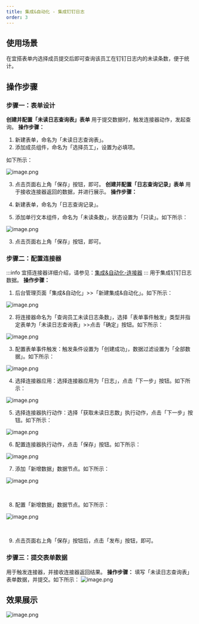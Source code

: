 ```yaml
---
title: 集成&自动化 - 集成钉钉日志
order: 3
---
```

## 使用场景
在宜搭表单内选择成员提交后即可查询该员工在钉钉日志内的未读条数，便于统计。
## 操作步骤
### 步骤一：表单设计
**创建并配置「未读日志查询表」表单**
用于提交数据时，触发连接器动作，发起查询。
**操作步骤：**

1. 新建表单，命名为「未读日志查询表」。
2. 添加成员组件，命名为「选择员工」，设置为必填项。

如下所示：

![image.png](https://img.alicdn.com/imgextra/i4/O1CN01N8RsgV1x6xa9pj5AN_!!6000000006395-2-tps-2872-1576.png)
​


3. 点击页面右上角「保存」按钮，即可。
**创建并配置「日志查询记录」表单**
用于接收连接器返回的数据，并进行展示。
**操作步骤：**

1. 新建表单，命名为「日志查询记录」。
2. 添加单行文本组件，命名为「未读条数」，状态设置为「只读」。如下所示：

![image.png](https://img.alicdn.com/imgextra/i4/O1CN01ytQwMp1YhiypPXI2J_!!6000000003091-2-tps-2876-1584.png)
​


3. 点击页面右上角「保存」按钮，即可。
### 步骤二：配置连接器
:::info
宜搭连接器详细介绍，请参见：[集成&自动化-连接器](https://www.yuque.com/yida/support/zevvr1?view=doc_embed)
:::
用于集成钉钉日志数据。
**操作步骤：**

1. 后台管理页面「集成&自动化」>>「新建集成&自动化」。如下所示：

![image.png](https://img.alicdn.com/imgextra/i4/O1CN01UIxIuk1OJJiRl2SGl_!!6000000001684-2-tps-2872-1584.png)
​


2. 将连接器命名为「查询员工未读日志条数」，选择「表单事件触发」类型并指定表单为「未读日志查询表」>>点击「确定」按钮。如下所示：

![image.png](https://img.alicdn.com/imgextra/i3/O1CN01XUVoqr27z8aixN37m_!!6000000007867-2-tps-2876-1578.png)
​


3. 配置表单事件触发：触发条件设置为「创建成功」，数据过滤设置为「全部数据」。如下所示：

![image.png](https://img.alicdn.com/imgextra/i3/O1CN01GrsfUt1KyIgtWuHBG_!!6000000001232-2-tps-2864-1582.png)
​


4. 选择连接器应用：选择连接器应用为「日志」，点击「下一步」按钮。如下所示：

![image.png](https://img.alicdn.com/imgextra/i4/O1CN019gRdA826aZjXKkite_!!6000000007678-2-tps-2872-1588.png)
​


5. 选择连接器执行动作：选择「获取未读日志数」执行动作，点击「下一步」按钮。如下所示：

![image.png](https://img.alicdn.com/imgextra/i1/O1CN011rQcNa1Ihh6BRhMd8_!!6000000000925-2-tps-2862-1582.png)
​


6. 配置连接器执行动作，点击「保存」按钮。如下所示：

![image.png](https://img.alicdn.com/imgextra/i4/O1CN01z7oIxq1Eh02JKraMn_!!6000000000382-2-tps-2866-1576.png)
​


7. 添加「新增数据」数据节点。如下所示：

![image.png](https://img.alicdn.com/imgextra/i4/O1CN01kTdJ4d1JTmgmDJAAo_!!6000000001030-2-tps-2868-1586.png)

​


8. 配置「新增数据」数据节点。如下所示：

![image.png](https://img.alicdn.com/imgextra/i4/O1CN018ZEVqk1E3byf3d2Oc_!!6000000000296-2-tps-2870-1588.png)

​


9. 点击页面右上角「保存」按钮后，点击「发布」按钮，即可。
### 步骤三：提交表单数据
用于触发连接器，并接收连接器返回结果。
**操作步骤：**
填写「未读日志查询表」表单数据，并提交。如下所示：
![image.png](https://img.alicdn.com/imgextra/i4/O1CN01isE3uJ21ZanzEswVG_!!6000000006999-2-tps-1920-950.png)

## 效果展示
![image.png](https://img.alicdn.com/imgextra/i4/O1CN011Scmot1XvdORDR1Sp_!!6000000002986-2-tps-1920-951.png)

